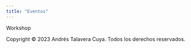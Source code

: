 ```yaml
---
title: "Eventos"
---
```


Workshop


<footer>
  Copyright © 2023 Andrés Talavera Cuya. Todos los derechos reservados.
</footer>